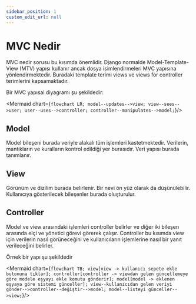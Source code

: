 ```yaml
---
sidebar_position: 1
custom_edit_url: null
---
```


# MVC Nedir

MVC nedir sorusu bu kısımda önemlidir. Django normalde Model-Template-View (MTV) yapısı kullanır ancak dosya isimlendirmeleri MVC yapısına yönlendirmektedir. Buradaki template terimi views ve views for controller terimlerini kapsamaktadır.

Bir MVC yapısal diyagramı şu şekildedir: 



<Mermaid chart={`
  flowchart LR;
  model--updates-->view;
  view--sees-->user;
  user--uses-->controller;
  controller--manipulates-->model;
`}/>



## Model

Model bileşeni burada veriyle alakalı tüm işlemleri kastetmektedir. Verilerin, mantıkların ve kuralların kontrol edildiği yer burasıdır. Veri yapısı burada tanımlanır.

## View

Görünüm ve dizilim burada belirlenir. Bir nevi ön yüz olarak da düşünülebilir. Kullanıcıya gösterilecek bileşenler burada oluşturulur.

## Controller

Model ve view arasındaki işlemleri controller belirler ve diğer iki bileşen arasında elçi ve yönetici görevi görerek çalışır. Controller bu kısımda view için verilerin nasıl görüneceğini ve kullanıcıların işlemlerine nasıl bir yanıt verileceğini belirler.

Örnek bir yapı şu şekildedir

<Mermaid chart={`
  flowchart TB;
  view[view -> kullanıcı sepete ekle butonuna tıklar];
  controller[controller -> viewdan gelen güncellemeye göre modele eşyayı ekle komutu gönderir];
  model[model -> eklenen eşyaya göre sistemi günceller];
  view--kullanıcıdan gelen veriyi gönder-->controller--değiştir-->model;
  model--listeyi günceller-->view;
`}/>
